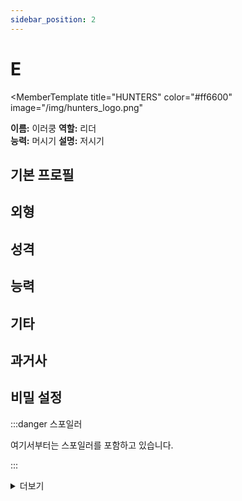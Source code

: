 ```yaml
---
sidebar_position: 2
---
```



# E

<MemberTemplate
  title="HUNTERS"
  color="#ff6600"
  image="/img/hunters_logo.png"
>
  **이름:** 이러쿵
  **역할:** 리더  
  **능력:** 머시기
  **설명:** 저시기
</MemberTemplate>

## 기본 프로필

## 외형

## 성격

## 능력

## 기타

## 과거사

## 비밀 설정

:::danger 스포일러

여기서부터는 스포일러를 포함하고 있습니다.

:::


<details>
  <summary>더보기</summary>

  테스트

</details>